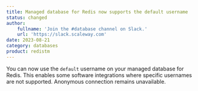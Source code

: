 ```yaml
---
title: Managed database for Redis now supports the default username
status: changed
author:
    fullname: 'Join the #database channel on Slack.'
    url: 'https://slack.scaleway.com'
date: 2023-08-21
category: databases
product: redistm
---
```


You can now use the `default` username on your managed database for Redis. This enables some software integrations where specific usernames are not supported. Anonymous connection remains unavailable.

